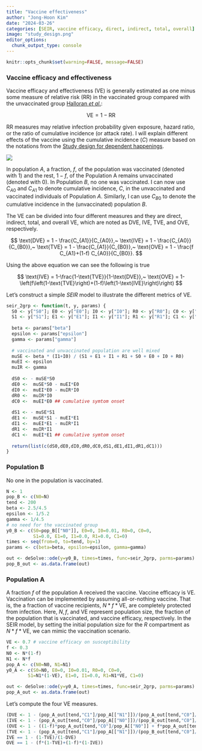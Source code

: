 ```yaml
---
title: "Vaccine effectiveness"
author: "Jong-Hoon Kim"
date: "2024-03-26"
categories: [SEIR, vaccine efficacy, direct, indirect, total, overall]
image: "study_design.png"
editor_options: 
  chunk_output_type: console
---
```


```r
knitr::opts_chunk$set(warning=FALSE, message=FALSE) 
```

### Vaccine efficacy and effectiveness

Vaccine efficacy and effectiveness (VE) is generally estimated as one minus some measure of relative risk (RR) in the vaccinated group compared with the unvaccinated group [Halloran *et al*.](https://pubmed.ncbi.nlm.nih.gov/10520474/):

$$
\text{VE} = 1 - \text{RR}
$$

RR measures may relative infection probability given exposure, hazard ratio, or the ratio of cumulative incidence (or attack rate). I will explain different effects of the vaccine using the cumulative incidence ($C$) measure based on the notations from the [Study design for dependent happenings](https://pubmed.ncbi.nlm.nih.gov/1742381/).

![](study_design.png)

In population $A$, a fraction, $f$, of the population was vaccinated (denoted with $1$) and the rest, $1-f$, of the Population A remains unvaccinated (denoted with $0$). In Population $B$, no one was vaccinated. I can now use $C_{A0}$ and $C_{A1}$ to denote cumulative incidence, $C$, in the unvaccinated and vaccinated individuals of Population $A$. Similarly, I can use $C_{B0}$ to denote the cumulative incidence in the (unvaccinated) population $B$.

The VE can be divided into four different measures and they are direct, indirect, total, and overall VE, which are noted as DVE, IVE, TVE, and OVE, respectively.

$$
\text{DVE} = 1 - \frac{C_{A1}}{C_{A0}},~
\text{IVE} = 1 - \frac{C_{A0}}{C_{B0}},~
\text{TVE} = 1 - \frac{C_{A1}}{C_{B0}},~
\text{OVE} = 1 - \frac{f C_{A1}+(1-f) C_{A0}}{C_{B0}}.
$$

Using the above equation we can see the following is true

$$
\text{IVE} = 1-\frac{1-\text{TVE}}{1-\text{DVE}},~ \text{OVE} = 1-\left(f\left(1-\text{TVE}\right)+(1-f)\left(1-\text{IVE}\right)\right)
$$

Let's construct a simple $SEIR$ model to illustrate the different metrics of VE.

```r
seir_2grp <- function(t, y, params) {
  S0 <- y["S0"]; E0 <- y["E0"]; I0 <- y["I0"]; R0 <- y["R0"]; C0 <- y["C0"]
  S1 <- y["S1"]; E1 <- y["E1"]; I1 <- y["I1"]; R1 <- y["R1"]; C1 <- y["C1"]
 
  beta <- params["beta"]
  epsilon <- params["epsilon"]
  gamma <- params["gamma"]
  
  # vaccinated and unvaccinated population are well mixed
  muSE <- beta * (I1+I0) / (S1 + E1 + I1 + R1 + S0 + E0 + I0 + R0)
  muEI <- epsilon
  muIR <- gamma
  
  dS0 <- - muSE*S0
  dE0 <-  muSE*S0 - muEI*E0
  dI0 <-  muEI*E0 - muIR*I0
  dR0 <-  muIR*I0
  dC0 <-  muEI*E0 ## cumulative symtom onset
  
  dS1 <- - muSE*S1
  dE1 <-  muSE*S1 - muEI*E1
  dI1 <-  muEI*E1 - muIR*I1
  dR1 <-  muIR*I1
  dC1 <-  muEI*E1 ## cumulative symtom onset
  
  return(list(c(dS0,dE0,dI0,dR0,dC0,dS1,dE1,dI1,dR1,dC1)))
}
```

### Population B

No one in the population is vaccinated.

```r
N <- 1
pop_B <- c(N0=N)
tend <- 200
beta <- 2.5/4.5
epsilon <- 1/5.2
gamma <- 1/4.5
# no need for the vaccinated group
y0_B <- c(S0=pop_B[["N0"]], E0=0, I0=0.01, R0=0, C0=0, 
          S1=0.0, E1=0, I1=0.0, R1=0.0, C1=0)
times <- seq(from=0, to=tend, by=1)
params <- c(beta=beta, epsilon=epsilon, gamma=gamma)

out <- deSolve::ode(y=y0_B, times=times, func=seir_2grp, parms=params)
pop_B_out <- as.data.frame(out) 
```

### Population A

A fraction $f$ of the population A received the vaccine. Vaccine efficacy is VE. Vaccination can be implemented by assuming all-or-nothing vaccine. That is, the a fraction of vaccine recipients, $N*f*\text{VE}$, are completely protected from infection. Here, $N, f$, and VE represent population size, the fraction of the population that is vaccinated, and vaccine efficacy, respectively. In the SEIR model, by setting the initial population size for the $R$ compartment as $N*f*\text{VE}$, we can mimic the vaccination scenario.

```r
VE <- 0.7 # vaccine efficacy on susceptibility
f <- 0.3
N0 <- N*(1-f)
N1 <- N*f
pop_A <- c(N0=N0, N1=N1)
y0_A <- c(S0=N0, E0=0, I0=0.01, R0=0, C0=0, 
        S1=N1*(1-VE), E1=0, I1=0.0, R1=N1*VE, C1=0)

out <- deSolve::ode(y=y0_A, times=times, func=seir_2grp, parms=params)
pop_A_out <- as.data.frame(out)
```

Let's compute the four VE measures.

```r
(DVE <- 1 - (pop_A_out[tend,"C1"]/pop_A[["N1"]])/(pop_A_out[tend,"C0"]/pop_A[["N0"]]))
(IVE <- 1 - (pop_A_out[tend,"C0"]/pop_A[["N0"]])/(pop_B_out[tend,"C0"]/pop_B[["N0"]]))
(OVE <- 1 - ((1-f)*pop_A_out[tend,"C0"]/pop_A[["N0"]] + f*pop_A_out[tend,"C1"]/pop_A[["N1"]])/ (pop_B_out[tend,"C0"]/pop_B[["N0"]]))
(TVE <- 1 - (pop_A_out[tend,"C1"]/pop_A[["N1"]])/(pop_B_out[tend,"C0"]/pop_B[["N0"]]))
IVE == 1 - (1-TVE)/(1-DVE)
OVE == 1 - (f*(1-TVE)+(1-f)*(1-IVE))
```
